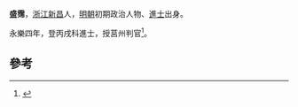 '''盛霈'''，[[浙江|浙江]][[新昌|新昌]]人，[[明朝|明朝]]初期政治人物、[[進士|進士]]出身。

永樂四年，登丙戌科進士，授莒州判官<ref>{{cite news|title=《绍兴市志 卷44 第二章  历代进士名录》|url=http://www.sxlib.com:8080/web/gycslou/sxsz/44z2.htm|accessdate=2013-07-25|newspaper=绍兴图书馆|deadurl=yes|archiveurl=https://archive.is/20120914053252/http://www.sxlib.com:8080/web/gycslou/sxsz/44z2.htm|archivedate=2012-09-14}}</ref>。

==參考==
{{reflist}}
{{明朝人物小作品}}
{{永樂四年丙戌科殿試金榜}}